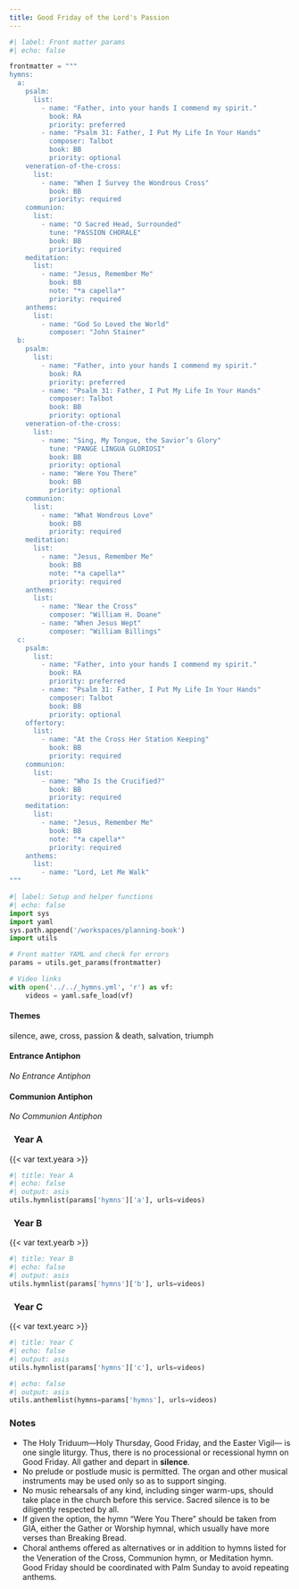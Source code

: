 ```yaml
---
title: Good Friday of the Lord's Passion
---
```


```python
#| label: Front matter params
#| echo: false

frontmatter = """
hymns:
  a:
    psalm:
      list:
        - name: "Father, into your hands I commend my spirit."
          book: RA
          priority: preferred
        - name: "Psalm 31: Father, I Put My Life In Your Hands"
          composer: Talbot
          book: BB
          priority: optional
    veneration-of-the-cross:
      list:
        - name: "When I Survey the Wondrous Cross"
          book: BB
          priority: required
    communion:
      list:
        - name: "O Sacred Head, Surrounded"
          tune: "PASSION CHORALE"
          book: BB
          priority: required
    meditation:
      list:
        - name: "Jesus, Remember Me"
          book: BB
          note: "*a capella*"
          priority: required
    anthems:
      list:
        - name: "God So Loved the World"
          composer: "John Stainer"
  b:
    psalm:
      list:
        - name: "Father, into your hands I commend my spirit."
          book: RA
          priority: preferred
        - name: "Psalm 31: Father, I Put My Life In Your Hands"
          composer: Talbot
          book: BB
          priority: optional
    veneration-of-the-cross:
      list:
        - name: "Sing, My Tongue, the Savior’s Glory"
          tune: "PANGE LINGUA GLORIOSI"
          book: BB
          priority: optional
        - name: "Were You There"
          book: BB
          priority: optional
    communion:
      list:
        - name: "What Wondrous Love"
          book: BB
          priority: required
    meditation:
      list:
        - name: "Jesus, Remember Me"
          book: BB
          note: "*a capella*"
          priority: required
    anthems:
      list:
        - name: "Near the Cross"
          composer: "William H. Doane"
        - name: "When Jesus Wept"
          composer: "William Billings"
  c:
    psalm:
      list:
        - name: "Father, into your hands I commend my spirit."
          book: RA
          priority: preferred
        - name: "Psalm 31: Father, I Put My Life In Your Hands"
          composer: Talbot
          book: BB
          priority: optional
    offertory:
      list:
        - name: "At the Cross Her Station Keeping"
          book: BB
          priority: required
    communion:
      list:
        - name: "Who Is the Crucified?"
          book: BB
          priority: required
    meditation:
      list:
        - name: "Jesus, Remember Me"
          book: BB
          note: "*a capella*"
          priority: required
    anthems:
      list:
        - name: "Lord, Let Me Walk"
"""
```

```python
#| label: Setup and helper functions
#| echo: false
import sys
import yaml
sys.path.append('/workspaces/planning-book')
import utils

# Front matter YAML and check for errors
params = utils.get_params(frontmatter)

# Video links
with open('../../_hymns.yml', 'r') as vf:
    videos = yaml.safe_load(vf)
```

:::  {.red}
#### **Themes**
:::

silence, awe, cross, passion & death, salvation, triumph

:::  {.red}
#### **Entrance Antiphon**
:::

*No Entrance Antiphon*

:::  {.red}
#### **Communion Antiphon**
:::

*No Communion Antiphon*

::: {.titlered}
### &nbsp; Year A
:::
{{< var text.yeara >}}

```python
#| title: Year A
#| echo: false
#| output: asis
utils.hymnlist(params['hymns']['a'], urls=videos)
```

::: {.titlered}
### &nbsp; Year B
:::
{{< var text.yearb >}}

```python
#| title: Year B
#| echo: false
#| output: asis
utils.hymnlist(params['hymns']['b'], urls=videos)
```

::: {.titlered}
### &nbsp; Year C
:::
{{< var text.yearc >}}

```python
#| title: Year C
#| echo: false
#| output: asis
utils.hymnlist(params['hymns']['c'], urls=videos)
```


```python
#| echo: false
#| output: asis
utils.anthemlist(hymns=params['hymns'], urls=videos)
```

::: {.red}
### Notes
:::

* The Holy Triduum–--Holy Thursday, Good Friday, and the Easter Vigil---
is one single liturgy. Thus, there is no processional or recessional hymn
on Good Friday. All gather and depart in **silence**.
* No prelude or postlude music is permitted. The organ and other musical
instruments may be used only so as to support singing.
* No music rehearsals of any kind, including singer warm-ups, should take
place in the church before this service. Sacred silence is to be diligently
respected by all.
* If given the option, the hymn “Were You There” should be taken from GIA,
either the Gather or Worship hymnal, which usually have more verses than Breaking Bread.
* Choral anthems oﬀered as alternatives or in addition to hymns listed for
the Veneration of the Cross, Communion hymn, or Meditation hymn. Good Friday should be coordinated with Palm Sunday to avoid repeating anthems.